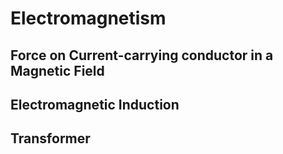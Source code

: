 # Electromagnetism

## Force on Current-carrying conductor in a Magnetic Field

## Electromagnetic Induction

## Transformer